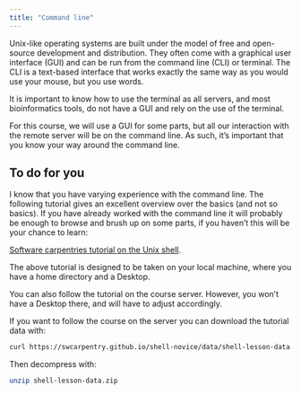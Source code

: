 ```yaml
---
title: "Command line"
---
```


Unix-like operating systems are built under the model of free and open-source development and distribution. They often come with a graphical user interface (GUI) and can be run from the command line (CLI) or terminal. The CLI is a text-based interface that works exactly the same way as you would use your mouse, but you use words.

It is important to know how to use the terminal as all servers, and most bioinformatics tools, do not have a GUI and rely on the use of the terminal.

For this course, we will use a GUI for some parts, but all our interaction with the remote server will be on the command line. As such, it's important that you know your way around the command line. 

::: {.callout-important}
## To do for you

I know that you have varying experience with the command line. The following tutorial gives an excellent overview over the basics (and not so basics). If you have already worked with the command line it will probably be enough to browse and brush up on some parts, if you haven't this will be your chance to learn: 

[Software carpentries tutorial on the Unix shell](https://swcarpentry.github.io/shell-novice/).

:::

::: {.callout-tip}
The above tutorial is designed to be taken on your local machine, where you have a home directory and a Desktop. 

You can also follow the tutorial on the course server. However, you won't have a Desktop there, and will have to adjust accordingly. 

If you want to follow the course on the server you can download the tutorial data with:

```.bash
curl https://swcarpentry.github.io/shell-novice/data/shell-lesson-data.zip -o shell-lesson-data.zip 
```

Then decompress with: 

```.bash
unzip shell-lesson-data.zip 
```

:::